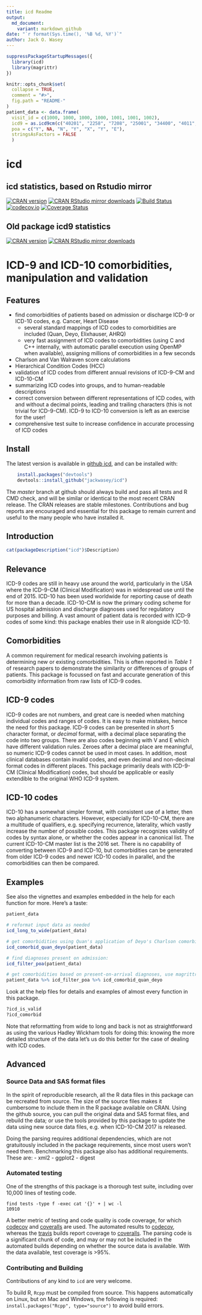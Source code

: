 ```yaml
---
title: icd Readme
output:
  md_document:
    variant: markdown_github
date: "`r format(Sys.time(), '%B %d, %Y')`"
author: Jack O. Wasey 
---
```

<!--
Copyright (C) 2014 - 2018  Jack O. Wasey

This file is part of icd.

icd is free software: you can redistribute it and/or modify
it under the terms of the GNU General Public License as published by
the Free Software Foundation, either version 3 of the License, or
(at your option) any later version.

icd is distributed in the hope that it will be useful,
but WITHOUT ANY WARRANTY; without even the implied warranty of
MERCHANTABILITY or FITNESS FOR A PARTICULAR PURPOSE. See the
GNU General Public License for more details.

You should have received a copy of the GNU General Public License
along with icd. If not, see <http:#www.gnu.org/licenses/>.
-->

<!-- README.md is generated from README.Rmd. Please edit that file and render with 
rmarkdown::render("README.Rmd")
-->
```r

suppressPackageStartupMessages({
  library(icd)
  library(magrittr)
})

knitr::opts_chunk$set(
  collapse = TRUE,
  comment = "#>",
  fig.path = "README-"
)
patient_data <- data.frame(
  visit_id = c(1000, 1000, 1000, 1000, 1001, 1001, 1002),
  icd9 = as.icd9cm(c("40201", "2258", "7208", "25001", "34400", "4011", "4011")),
  poa = c("Y", NA, "N", "Y", "X", "Y", "E"),
  stringsAsFactors = FALSE
  )
```
# icd
## icd statistics, based on Rstudio mirror
[![CRAN version](https://www.r-pkg.org/badges/version/icd)](https://cran.r-project.org/package=icd)
[![CRAN RStudio mirror downloads](https://cranlogs.r-pkg.org/badges/icd)](https://cran.r-project.org/package=icd)
[![Build Status](https://travis-ci.org/jackwasey/icd.svg?branch=master)](https://travis-ci.org/jackwasey/icd)
[![codecov.io](https://codecov.io/github/jackwasey/icd/coverage.svg?branch=master)](https://codecov.io/github/jackwasey/icd?branch=master)
[![Coverage Status](https://coveralls.io/repos/github/jackwasey/icd/badge.svg?branch=master)](https://coveralls.io/github/jackwasey/icd?branch=master)

## Old package icd9 statistics
[![CRAN version](https://www.r-pkg.org/badges/version/icd9)](https://cran.r-project.org/package=icd9)
[![CRAN RStudio mirror downloads](https://cranlogs.r-pkg.org/badges/icd9)](https://cran.r-project.org/package=icd9)

# ICD-9 and ICD-10 comorbidities, manipulation and validation

## Features

 * find comorbidities of patients based on admission or discharge ICD-9 or ICD-10 codes, e.g. Cancer, Heart Disease
     + several standard mappings of ICD codes to comorbidities are included (Quan, Deyo, Elixhauser, AHRQ)
     + very fast assignment of ICD codes to comorbidities (using C and C++ internally, with automatic parallel execution using OpenMP when available), assigning millions of comorbidities in a few seconds
 * Charlson and Van Walraven score calculations
 * Hierarchical Condition Codes (HCC)
 * validation of ICD codes from different annual revisions of ICD-9-CM and ICD-10-CM
 * summarizing ICD codes into groups, and to human-readable descriptions
 * correct conversion between different representations of ICD codes, with and without a decimal points, leading and trailing characters (this is not trivial for ICD-9-CM). ICD-9 to ICD-10 conversion is left as an exercise for the user!
 * comprehensive test suite to increase confidence in accurate processing of ICD codes

## Install

The latest version is available in [github icd](https://github.com/jackwasey/icd), and can be installed with:
```r
    install.packages("devtools")
    devtools::install_github("jackwasey/icd")
```

The _master_ branch at github should always build and pass all tests and R CMD check, and will be similar or identical to the most recent CRAN release. The CRAN releases are stable milestones. Contributions and bug reports are encouraged and essential for this package to remain current and useful to the many people who have installed it.

## Introduction

```r
cat(packageDescription("icd")$Description)
```

## Relevance

ICD-9 codes are still in heavy use around the world, particularly in the USA where the ICD-9-CM (Clinical Modification) was in widespread use until the end of 2015. ICD-10 has been used worldwide for reporting cause of death for more than a decade. ICD-10-CM is now the primary coding scheme for US hospital admission and discharge diagnoses used for regulatory purposes and billing. A vast amount of patient data is recorded with ICD-9 codes of some kind: this package enables their use in R alongside ICD-10.

## Comorbidities

A common requirement for medical research involving patients is determining new or existing comorbidities. This is often reported in *Table 1* of research papers to demonstrate the similarity or differences of groups of patients. This package is focussed on fast and accurate generation of this comorbidity information from raw lists of ICD-9 codes.

## ICD-9 codes

ICD-9 codes are not numbers, and great care is needed when matching individual codes and ranges of codes. It is easy to make mistakes, hence the need for this package. ICD-9 codes can be presented in *short* 5 character format, or *decimal* format, with a decimal place separating the code into two groups. There are also codes beginning with V and E which have different validation rules. Zeroes after a decimal place are meaningful, so numeric ICD-9 codes cannot be used in most cases. In addition, most clinical databases contain invalid codes, and even decimal and non-decimal format codes in different places. This package primarily deals with ICD-9-CM (Clinical Modification) codes, but should be applicable or easily extendible to the original WHO ICD-9 system.

## ICD-10 codes

ICD-10 has a somewhat simpler format, with consistent use of a letter, then two alphanumeric characters. However, especially for ICD-10-CM, there are a multitude of qualifiers, e.g. specifying recurrence, laterality, which vastly increase the number of possible codes. This package recognizes validity of codes by syntax alone, or whether the codes appear in a canonical list. The current ICD-10-CM master list is the 2016 set. There is no capability of converting between ICD-9 and ICD-10, but comorbidities can be generated from older ICD-9 codes and newer ICD-10 codes in parallel, and the comorbidities can then be compared.

## Examples

See also the vignettes and examples embedded in the help for each function for more. Here's a taste: 

```r
patient_data

# reformat input data as needed
icd_long_to_wide(patient_data)

# get comorbidities using Quan's application of Deyo's Charlson comorbidity groups
icd_comorbid_quan_deyo(patient_data)

# find diagnoses present on admission:
icd_filter_poa(patient_data)

# get comorbidities based on present-on-arrival diagnoses, use magrittr to flow the data
patient_data %>% icd_filter_poa %>% icd_comorbid_quan_deyo
```

Look at the help files for details and examples of almost every function in this package.
```r
?icd_is_valid
?icd_comorbid
```

Note that reformatting from wide to long and back is not as straightforward as using the various Hadley Wickham tools for doing this: knowing the more detailed structure of the data let's us do this better for the case of dealing with ICD codes.

## Advanced

### Source Data and SAS format files

In the spirit of reproducible research, all the R data files in this package can be recreated from source. The size of the source files makes it cumbersome to include them in the R package available on CRAN. Using the github source, you can pull the original data and SAS format files, and rebuild the data; or use the tools provided by this package to update the data using new source data files, e.g. when ICD-10-CM 2017 is released.

Doing the parsing requires additional dependencies, which are not gratuitously included in the package requirements, since most users won't need them. Benchmarking this package also has additional requirements. These are:
 - xml2
 - ggplot2
 - digest

### Automated testing

One of the strengths of this package is a thorough test suite, including over 10,000 lines of testing code.
```
find tests -type f -exec cat '{}' + | wc -l
10910
```
A better metric of testing and code quality is code coverage, for which [codecov](https://codecov.io/github/jackwasey/icd) and [coveralls](https://coveralls.io/github/jackwasey/icd) are used. The automated results to [codecov](https://codecov.io/github/jackwasey/icd), whereas the [travis](https://travis-ci.org/jackwasey/icd) builds report coverage to [coveralls](https://coveralls.io/github/jackwasey/icd).
The parsing code is a significant chunk of code, and may or may not be included in the automated builds depending on whether the source data is available. With the data available, test coverage is >95%.

### Contributing and Building

Contributions of any kind to `icd` are very welcome.

To build R, `Rcpp` must be compiled from source. This happens automatically on Linux, but on Mac and Windows, the following is required:
`install.packages("Rcpp", type="source")`
to avoid build errors.
